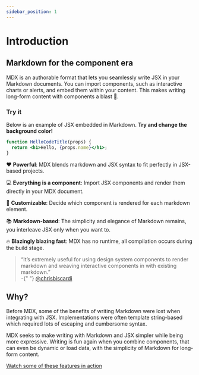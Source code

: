 ```yaml
---
sidebar_position: 1
---
```


# Introduction

## Markdown for the component era

MDX is an authorable format that lets you seamlessly write JSX in your Markdown documents. You can import components, such as interactive charts or alerts, and embed them within your content. This makes writing long-form content with components a blast 🚀.

### Try it

Below is an example of JSX embedded in Markdown.
**Try and change the background color!**

```jsx title="/src/components/HelloCodeTitle.js"
function HelloCodeTitle(props) {
  return <h1>Hello, {props.name}</h1>;
}
```

❤️ **Powerful**: MDX blends markdown and JSX syntax to fit perfectly in JSX-based projects.

💻 **Everything is a component**: Import JSX components and render them directly in your MDX document.

🔧 **Customizable**: Decide which component is rendered for each markdown element.

📚 **Markdown-based**: The simplicity and elegance of Markdown remains, you interleave JSX only when you want to.

🔥 **Blazingly blazing fast**: MDX has no runtime, all compilation occurs during the build stage.

<blockquote cite="https://twitter.com/chrisbiscardi/status/1022304288326864896">
  “It’s extremely useful for using design system components to render markdown
  and weaving interactive components in with existing markdown.”
  <br />
  <span>-</span>{" "}
  <a href="https://twitter.com/chrisbiscardi/status/1022304288326864896">
    @chrisbiscardi
  </a>
</blockquote>

## Why?

Before MDX, some of the benefits of writing Markdown were lost when integrating with JSX. Implementations were often template string-based which required lots of escaping and cumbersome syntax.

MDX seeks to make writing with Markdown and JSX simpler while being more expressive. Writing is fun again when you combine components, that can even be dynamic or load data, with the simplicity of Markdown for long-form content.

<a href="https://www.youtube.com/watch?v=d2sQiI5NFAM&amp;list=PLV5CVI1eNcJgCrPH_e6d57KRUTiDZgs0u">
  Watch some of these features in action
</a>
